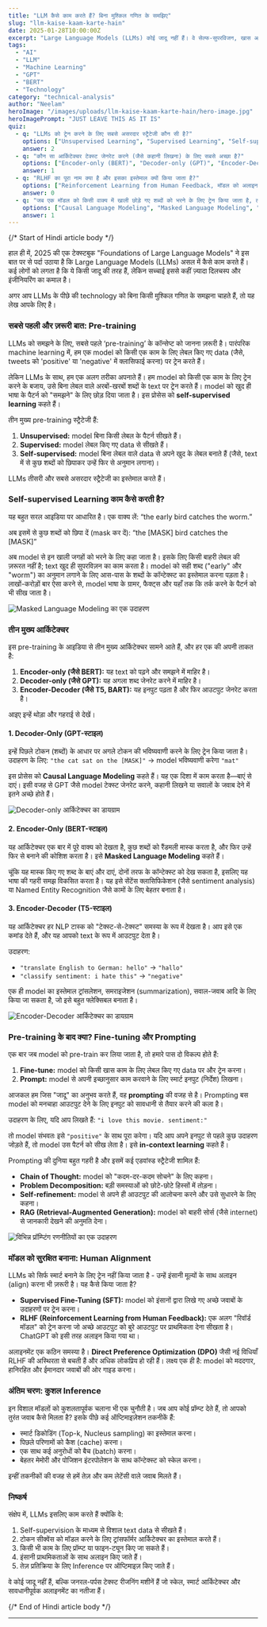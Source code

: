 ```yaml
---
title: "LLM कैसे काम करते हैं? बिना मुश्किल गणित के समझिए"
slug: "llm-kaise-kaam-karte-hain"
date: 2025-01-28T10:00:00Z
excerpt: "Large Language Models (LLMs) कोई जादू नहीं हैं। वे सेल्फ-सुपरविजन, खास आर्किटेक्चर और ह्यूमन अलाइनमेंट के कॉम्बिनेशन से काम करते हैं। आइए इन कॉम्प्लेक्स सिस्टम्स को आसान भाषा में समझते हैं।"
tags:
  - "AI"
  - "LLM"
  - "Machine Learning"
  - "GPT"
  - "BERT"
  - "Technology"
category: "technical-analysis"
author: "Neelam"
heroImage: "/images/uploads/llm-kaise-kaam-karte-hain/hero-image.jpg"
heroImagePrompt: "JUST LEAVE THIS AS IT IS"
quiz:
  - q: "LLMs को ट्रेन करने के लिए सबसे असरदार स्ट्रैटेजी कौन सी है?"
    options: ["Unsupervised Learning", "Supervised Learning", "Self-supervised Learning"]
    answer: 2
  - q: "कौन सा आर्किटेक्चर टेक्स्ट जेनरेट करने (जैसे कहानी लिखना) के लिए सबसे अच्छा है?"
    options: ["Encoder-only (BERT)", "Decoder-only (GPT)", "Encoder-Decoder (T5)"]
    answer: 1
  - q: "RLHF का पूरा नाम क्या है और इसका इस्तेमाल क्यों किया जाता है?"
    options: ["Reinforcement Learning from Human Feedback, मॉडल को अलाइन करने के लिए", "Recursive Learning for Huge Files, डेटा प्रोसेस करने के लिए", "Rapid Learning with Human Fast-tracking, ट्रेनिंग तेज करने के लिए"]
    answer: 0
  - q: "जब एक मॉडल को किसी वाक्य में खाली छोड़े गए शब्दों को भरने के लिए ट्रेन किया जाता है, तो उसे क्या कहते हैं?"
    options: ["Causal Language Modeling", "Masked Language Modeling", "Text-to-Text Modeling"]
    answer: 1
---
```


{/*  Start of Hindi article body  */}

हाल ही में, 2025 की एक टेक्स्टबुक "Foundations of Large Language Models" ने इस बात पर से पर्दा उठाया है कि Large Language Models (LLMs) असल में कैसे काम करते हैं। कई लोगों को लगता है कि ये किसी जादू की तरह हैं, लेकिन सच्चाई इससे कहीं ज़्यादा दिलचस्प और इंजीनियरिंग का कमाल है।

अगर आप LLMs के पीछे की technology को बिना किसी मुश्किल गणित के समझना चाहते हैं, तो यह लेख आपके लिए है।

### सबसे पहली और ज़रूरी बात: Pre-training

LLMs को समझने के लिए, सबसे पहले ‘pre-training’ के कॉन्सेप्ट को जानना ज़रूरी है। पारंपरिक machine learning में, हम एक model को किसी एक काम के लिए लेबल किए गए data (जैसे, tweets को 'positive' या 'negative' में क्लासिफाई करना) पर ट्रेन करते हैं।

लेकिन LLMs के साथ, हम एक अलग तरीका अपनाते हैं। हम model को किसी एक काम के लिए ट्रेन करने के बजाय, उसे बिना लेबल वाले अरबों-खरबों शब्दों के text पर ट्रेन करते हैं। model को खुद ही भाषा के पैटर्न को "समझने" के लिए छोड़ दिया जाता है। इस प्रोसेस को **self-supervised learning** कहते हैं।

तीन मुख्य pre-training स्ट्रैटेजी हैं:
1.  **Unsupervised:** model बिना किसी लेबल के पैटर्न सीखते हैं।
2.  **Supervised:** model लेबल किए गए data से सीखते हैं।
3.  **Self-supervised:** model बिना लेबल वाले data से अपने खुद के लेबल बनाते हैं (जैसे, text में से कुछ शब्दों को छिपाकर उन्हें फिर से अनुमान लगाना)।

LLMs तीसरी और सबसे असरदार स्ट्रैटेजी का इस्तेमाल करते हैं।

### Self-supervised Learning काम कैसे करती है?

यह बहुत सरल आइडिया पर आधारित है। एक वाक्य लें:
“the early bird catches the worm.”

अब इसमें से कुछ शब्दों को छिपा दें (mask कर दें):
“the [MASK] bird catches the [MASK]”

अब model से इन खाली जगहों को भरने के लिए कहा जाता है। इसके लिए किसी बाहरी लेबल की ज़रूरत नहीं है; text खुद ही सुपरविज़न का काम करता है। model को सही शब्द ("early" और "worm") का अनुमान लगाने के लिए आस-पास के शब्दों के कॉन्टेक्स्ट का इस्तेमाल करना पड़ता है। लाखों-करोड़ों बार ऐसा करने से, model भाषा के ग्रामर, फैक्ट्स और यहाँ तक कि तर्क करने के पैटर्न को भी सीख जाता है।

![Masked Language Modeling का एक उदाहरण](/images/uploads/llm-kaise-kaam-karte-hain/masked-language-modeling.jpg)

### तीन मुख्य आर्किटेक्चर

इस pre-training के आइडिया से तीन मुख्य आर्किटेक्चर सामने आते हैं, और हर एक की अपनी ताकत है:

1.  **Encoder-only (जैसे BERT):** यह text को पढ़ने और समझने में माहिर है।
2.  **Decoder-only (जैसे GPT):** यह अगला शब्द जेनरेट करने में माहिर है।
3.  **Encoder-Decoder (जैसे T5, BART):** यह इनपुट पढ़ता है और फिर आउटपुट जेनरेट करता है।

आइए इन्हें थोड़ा और गहराई से देखें।

#### 1. Decoder-Only (GPT-स्टाइल)

इन्हें पिछले टोकन (शब्दों) के आधार पर अगले टोकन की भविष्यवाणी करने के लिए ट्रेन किया जाता है। उदाहरण के लिए:
`"the cat sat on the [MASK]"` → model भविष्यवाणी करेगा `"mat"`

इस प्रोसेस को **Causal Language Modeling** कहते हैं। यह एक दिशा में काम करता है—बाएं से दाएं। इसी वजह से GPT जैसे model टेक्स्ट जेनरेट करने, कहानी लिखने या सवालों के जवाब देने में इतने अच्छे होते हैं।

![Decoder-only आर्किटेक्चर का डायग्राम](/images/uploads/llm-kaise-kaam-karte-hain/decoder-only-architecture.jpg)

#### 2. Encoder-Only (BERT-स्टाइल)

यह आर्किटेक्चर एक बार में पूरे वाक्य को देखता है, कुछ शब्दों को रैंडमली मास्क करता है, और फिर उन्हें फिर से बनाने की कोशिश करता है। इसे **Masked Language Modeling** कहते हैं।

चूंकि यह मास्क किए गए शब्द के बाएं और दाएं, दोनों तरफ के कॉन्टेक्स्ट को देख सकता है, इसलिए यह भाषा की गहरी समझ विकसित करता है। यह इसे सेंटेंस क्लासिफिकेशन (जैसे sentiment analysis) या Named Entity Recognition जैसे कामों के लिए बेहतर बनाता है।

#### 3. Encoder-Decoder (T5-स्टाइल)

यह आर्किटेक्चर हर NLP टास्क को "टेक्स्ट-से-टेक्स्ट" समस्या के रूप में देखता है। आप इसे एक कमांड देते हैं, और यह आपको text के रूप में आउटपुट देता है।

उदाहरण:
-   `"translate English to German: hello"` → `"hallo"`
-   `"classify sentiment: i hate this"` → `"negative"`

एक ही model का इस्तेमाल ट्रांसलेशन, समराइजेशन (summarization), सवाल-जवाब आदि के लिए किया जा सकता है, जो इसे बहुत फ्लेक्सिबल बनाता है।

![Encoder-Decoder आर्किटेक्चर का डायग्राम](/images/uploads/llm-kaise-kaam-karte-hain/encoder-decoder-architecture.png)

### Pre-training के बाद क्या? Fine-tuning और Prompting

एक बार जब model को pre-train कर लिया जाता है, तो हमारे पास दो विकल्प होते हैं:

1.  **Fine-tune:** model को किसी खास काम के लिए लेबल किए गए data पर और ट्रेन करना।
2.  **Prompt:** model से अपनी इच्छानुसार काम करवाने के लिए स्मार्ट इनपुट (निर्देश) लिखना।

आजकल हम जिस "जादू" का अनुभव करते हैं, वह **prompting** की वजह से है। Prompting बस model को मनचाहा आउटपुट देने के लिए इनपुट को सावधानी से तैयार करने की कला है।

उदाहरण के लिए, यदि आप लिखते हैं:
`"i love this movie. sentiment:"`

तो model संभवतः इसे `"positive"` के साथ पूरा करेगा। यदि आप अपने इनपुट से पहले कुछ उदाहरण जोड़ते हैं, तो model उस पैटर्न को सीख लेता है। इसे **in-context learning** कहते हैं।

Prompting की दुनिया बहुत गहरी है और इसमें कई एडवांस्ड स्ट्रैटेजी शामिल हैं:
-   **Chain of Thought:** model को "कदम-दर-कदम सोचने" के लिए कहना।
-   **Problem Decomposition:** बड़ी समस्याओं को छोटे-छोटे हिस्सों में तोड़ना।
-   **Self-refinement:** model से अपने ही आउटपुट की आलोचना करने और उसे सुधारने के लिए कहना।
-   **RAG (Retrieval-Augmented Generation):** model को बाहरी सोर्स (जैसे internet) से जानकारी देखने की अनुमति देना।

![विभिन्न प्रॉम्प्टिंग रणनीतियों का एक उदाहरण](/images/uploads/llm-kaise-kaam-karte-hain/prompting-strategies.jpg)

### मॉडल को सुरक्षित बनाना: Human Alignment

LLMs को सिर्फ स्मार्ट बनाने के लिए ट्रेन नहीं किया जाता है - उन्हें इंसानी मूल्यों के साथ अलाइन (align) करना भी ज़रूरी है। यह कैसे किया जाता है?

-   **Supervised Fine-Tuning (SFT):** model को इंसानों द्वारा लिखे गए अच्छे जवाबों के उदाहरणों पर ट्रेन करना।
-   **RLHF (Reinforcement Learning from Human Feedback):** एक अलग "रिवॉर्ड मॉडल" को ट्रेन करना जो अच्छे आउटपुट को बुरे आउटपुट पर प्राथमिकता देना सीखता है। ChatGPT को इसी तरह अलाइन किया गया था।

अलाइनमेंट एक कठिन समस्या है। **Direct Preference Optimization (DPO)** जैसी नई विधियाँ RLHF की अस्थिरता से बचती हैं और अधिक लोकप्रिय हो रही हैं। लक्ष्य एक ही है: model को मददगार, हानिरहित और ईमानदार जवाबों की ओर गाइड करना।

### अंतिम चरण: कुशल Inference

इन विशाल मॉडलों को कुशलतापूर्वक चलाना भी एक चुनौती है। जब आप कोई प्रॉम्प्ट देते हैं, तो आपको तुरंत जवाब कैसे मिलता है? इसके पीछे कई ऑप्टिमाइज़ेशन तकनीकें हैं:
-   स्मार्ट डिकोडिंग (Top-k, Nucleus sampling) का इस्तेमाल करना।
-   पिछले परिणामों को कैश (cache) करना।
-   एक साथ कई अनुरोधों को बैच (batch) करना।
-   बेहतर मेमोरी और पोजिशन इंटरपोलेशन के साथ कॉन्टेक्स्ट को स्केल करना।

इन्हीं तकनीकों की वजह से हमें तेज़ और कम लेटेंसी वाले जवाब मिलते हैं।

### निष्कर्ष

संक्षेप में, LLMs इसलिए काम करते हैं क्योंकि वे:
1.  Self-supervision के माध्यम से विशाल text data से सीखते हैं।
2.  टोकन सीक्वेंस को मॉडल करने के लिए ट्रांसफॉर्मर आर्किटेक्चर का इस्तेमाल करते हैं।
3.  किसी भी काम के लिए प्रॉम्प्ट या फाइन-ट्यून किए जा सकते हैं।
4.  इंसानी प्राथमिकताओं के साथ अलाइन किए जाते हैं।
5.  तेज़ प्रतिक्रिया के लिए Inference पर ऑप्टिमाइज़ किए जाते हैं।

वे कोई जादू नहीं हैं, बल्कि जनरल-पर्पस टेक्स्ट रीजनिंग मशीनें हैं जो स्केल, स्मार्ट आर्किटेक्चर और सावधानीपूर्वक अलाइनमेंट का नतीजा हैं।

{/*  End of Hindi article body  */}

---